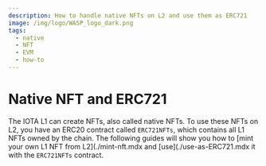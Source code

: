 ```yaml
---
description: How to handle native NFTs on L2 and use them as ERC721
image: /img/logo/WASP_logo_dark.png
tags:
  - native 
  - NFT
  - EVM
  - how-to
---
```


# Native NFT and ERC721

The IOTA L1 can create NFTs, also called native NFTs. To use these NFTs on L2, you have
an ERC20 contract called `ERC721NFTs`, which contains all L1 NFTs owned by the chain. The following guides will show you how to [mint your own L1 NFT from L2](./mint-nft.mdx and [use](./use-as-ERC721.mdx it with the `ERC721NFTs` contract.

<DocCardList />
